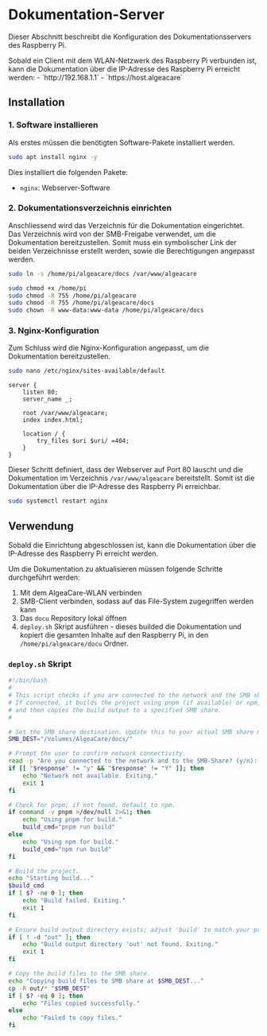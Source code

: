 
# Dokumentation-Server

Dieser Abschnitt beschreibt die Konfiguration des Dokumentationsservers des Raspberry Pi.

<Callout type="info" emoji="">
    Sobald ein Client mit dem WLAN-Netzwerk des Raspberry Pi verbunden ist, kann die Dokumentation über die IP-Adresse des Raspberry Pi erreicht werden:
    - `http://192.168.1.1`
    - `https://host.algeacare`
</Callout>

## Installation

### 1. Software installieren

Als erstes müssen die benötigten Software-Pakete installiert werden.

```bash
sudo apt install nginx -y
```

Dies installiert die folgenden Pakete:
- `nginx`: Webserver-Software

### 2. Dokumentationsverzeichnis einrichten

Anschliessend wird das Verzeichnis für die Dokumentation eingerichtet. Das Verzeichnis wird von der SMB-Freigabe verwendet, um die Dokumentation bereitzustellen. Somit muss ein symbolischer Link der beiden Verzeichnisse erstellt werden, sowie die Berechtigungen angepasst werden.

```bash
sudo ln -s /home/pi/algeacare/docs /var/www/algeacare
```

```bash
sudo chmod +x /home/pi
sudo chmod -R 755 /home/pi/algeacare
sudo chmod -R 755 /home/pi/algeacare/docs
sudo chown -R www-data:www-data /home/pi/algeacare/docs
```

### 3. Nginx-Konfiguration

Zum Schluss wird die Nginx-Konfiguration angepasst, um die Dokumentation bereitzustellen.

```bash
sudo nano /etc/nginx/sites-available/default
```

```nginx
server {
    listen 80;
    server_name _;

    root /var/www/algeacare;
    index index.html;

    location / {
        try_files $uri $uri/ =404;
    }
}
```

Dieser Schritt definiert, dass der Webserver auf Port 80 lauscht und die Dokumentation im Verzeichnis `/var/www/algeacare` bereitstellt. Somit ist die Dokumentation über die IP-Adresse des Raspberry Pi erreichbar.

```bash
sudo systemctl restart nginx
```

## Verwendung

Sobald die Einrichtung abgeschlossen ist, kann die Dokumentation über die IP-Adresse des Raspberry Pi erreicht werden.

Um die Dokumentation zu aktualisieren müssen folgende Schritte durchgeführt werden:
1. Mit dem AlgeaCare-WLAN verbinden
2. SMB-Client verbinden, sodass auf das File-System zugegriffen werden kann
3. Das `docu` Repository lokal öffnen
4. `deploy.sh` Skript ausführen - dieses builded die Dokumentation und kopiert die gesamten Inhalte auf den Raspberry Pi, in den `/home/pi/algeacare/docu` Ordner.

### `deploy.sh` Skript

```bash
#!/bin/bash
#
# This script checks if you are connected to the network and the SMB share is available.
# If connected, it builds the project using pnpm (if available) or npm,
# and then copies the build output to a specified SMB share.
#

# Set the SMB share destination. Update this to your actual SMB share mount point.
SMB_DEST="/Volumes/AlgeaCare/docs/"

# Prompt the user to confirm network connectivity.
read -p "Are you connected to the network and to the SMB-Share? (y/n): " response
if [[ "$response" != "y" && "$response" != "Y" ]]; then
    echo "Network not available. Exiting."
    exit 1
fi

# Check for pnpm; if not found, default to npm.
if command -v pnpm >/dev/null 2>&1; then
    echo "Using pnpm for build."
    build_cmd="pnpm run build"
else
    echo "Using npm for build."
    build_cmd="npm run build"
fi

# Build the project.
echo "Starting build..."
$build_cmd
if [ $? -ne 0 ]; then
    echo "Build failed. Exiting."
    exit 1
fi

# Ensure build output directory exists; adjust 'build' to match your project.
if [ ! -d "out" ]; then
    echo "Build output directory 'out' not found. Exiting."
    exit 1
fi

# Copy the build files to the SMB share.
echo "Copying build files to SMB share at $SMB_DEST..."
cp -R out/* "$SMB_DEST"
if [ $? -eq 0 ]; then
    echo "Files copied successfully."
else
    echo "Failed to copy files."
fi
```